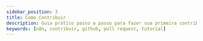 ---
sidebar_position: 3
title: Como Contribuir
description: Guia prático passo a passo para fazer sua primeira contribuição
keywords: [n8n, contribuir, github, pull request, tutorial]
---


<ComoContribuir />
